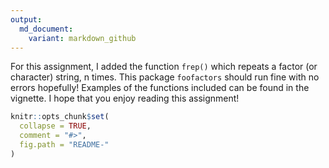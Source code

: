```yaml
---
output:
  md_document:
    variant: markdown_github
---
```


For this assignment, I added the function `frep()` which repeats a factor (or character) string, n times. This package `foofactors` should run fine with no errors hopefully! Examples of the functions included can be found in the vignette. I hope that you enjoy reading this assignment!


```r
knitr::opts_chunk$set(
  collapse = TRUE,
  comment = "#>",
  fig.path = "README-"
)
```
